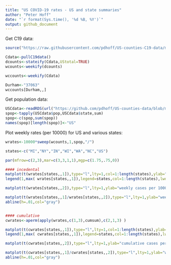 ```yaml
---
title: "US COVID-19 rates - US and state summaries"
author: "Peter Hoff"
date: "`r format(Sys.time(), '%d %B, %Y')`"
output: github_document
---
```


Get C19 data:
```r
source("https://raw.githubusercontent.com/pdhoff/US-counties-C19-data/master/USC19data.r")

Cdata<-pullC19data() 
dcounts<-stateify(Cdata,UStotal=TRUE) 
wcounts<-weekify(dcounts) 

wccounts<-weekify(Cdata) 

Durham<-"37063" 
wccounts[Durham,,] 

```

Get population data:
```r
USCdata<-readRDS(url("https://github.com/pdhoff/US-counties-data/blob/master/UScounties.rds?raw=true"))  
spop<-tapply(USCdata$pop,USCdata$state,sum)
spop<-c(spop,sum(spop))
names(spop)[length(spop)]<-"US" 
```

Plot weekly rates (per 10000) for US and various states:
```r
wrates<-10000*sweep(wcounts,1,spop,"/")

states<-c("MI","NY","IN","WI","WA","NC","US") 

par(mfrow=c(2,3),mar=c(3,3,1,1),mgp=c(1.75,.75,0))

#### incedental
matplot(t(wrates[states,,1]),type="l",lty=1,col=1:length(states),ylab="weekly deaths per 10000") 
legend(1,max( wrates[states,,1]),legend=states,col=1:length(states),lwd=2) 

matplot(t(wrates[states,,2]),type="l",lty=1,ylab="weekly cases per 10000",col=1:length(states)) 

matplot(t(wrates[states,,1]/wrates[states,,2]),type="l",lty=1,ylab="weekly deaths per case",col=1:length(states)) 
abline(h=.01,col="gray") 


#### cumulative 
cwrates<-aperm(apply(wrates,c(1,3),cumsum),c(2,1,3) )

matplot(t(cwrates[states,,1]),type="l",lty=1,col=1:length(states),ylab="cumulative deaths per 10000")
legend(1,max( cwrates[states,,1]),legend=states,col=1:length(states),lwd=2) 

matplot(t(cwrates[states,,2]),type="l",lty=1,ylab="cumulative cases per 10000",col=1:length(states))

matplot(t(cwrates[states,,1]/cwrates[states,,2]),type="l",lty=1,ylab="weekly deaths per case",col=1:length(states))  
abline(h=.01,col="gray") 
```


